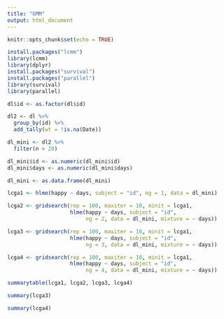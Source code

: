 ---
title: "GMM"
output: html_document
---

```{r setup, include=FALSE}
knitr::opts_chunk$set(echo = TRUE)
```

```{r}
install.packages("lcmm")
library(lcmm)
library(dplyr)
install.packages("survival")
install.packages("parallel")
library(survival)
library(parallel)
```


```{r}
dl$id <- as.factor(dl$id)

dl2 <- dl %>%
  group_by(id) %>%
  add_tally(wt = !is.na(Date))

dl_mini <- dl2 %>%
  filter(n > 20)

dl_mini$id <- as.numeric(dl_mini$id)
dl_mini$days <- as.numeric(dl_mini$days)

dl_mini <- as.data.frame(dl_mini)
```


```{r}
lcga1 <- hlme(happy ~ days, subject = "id", ng = 1, data = dl_mini) 

lcga2 <- gridsearch(rep = 100, maxiter = 10, minit = lcga1,
                    hlme(happy ~ days, subject = "id",
                         ng = 2, data = dl_mini, mixture = ~ days)) 

lcga3 <- gridsearch(rep = 100, maxiter = 10, minit = lcga1,
                    hlme(happy ~ days, subject = "id",
                         ng = 3, data = dl_mini, mixture = ~ days))

lcga4 <- gridsearch(rep = 100, maxiter = 10, minit = lcga1,
                    hlme(happy ~ days, subject = "id",
                         ng = 4, data = dl_mini, mixture = ~ days))

summarytable(lcga1, lcga2, lcga3, lcga4)

summary(lcga3)

summary(lcga4)
```


```{r}

```


```{r}

```


```{r}

```
